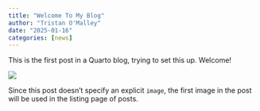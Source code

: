 ```yaml
---
title: "Welcome To My Blog"
author: "Tristan O'Malley"
date: "2025-01-16"
categories: [news]
---
```


This is the first post in a Quarto blog, trying to set this up. Welcome!

![](thumbnail.jpg)

Since this post doesn't specify an explicit `image`, the first image in the post will be used in the listing page of posts.
